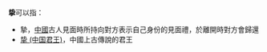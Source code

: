 '''挚'''可以指：
* 摯，[[中國|中國]]古人見面時所持向對方表示自己身份的見面禮，於離開時對方會歸還
* [[挚_(中国君王)|挚 (中国君王)]]，中國上古傳說的君王
{{disambig|cat=一字消歧義}}